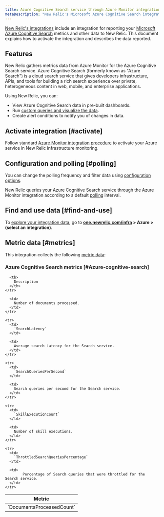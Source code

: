 ```yaml
---
title: Azure Cognitive Search service through Azure Monitor integration
metaDescription: "New Relic's Microsoft Azure Cognitive Search integration: what data it reports and how to enable it."
---
```


[New Relic's integrations](/docs/infrastructure/integrations-getting-started/getting-started/introduction-infrastructure-integrations) include an integration for reporting your [Microsoft Azure Cognitive Search](https://azure.microsoft.com/en-in/products/search/) metrics and other data to New Relic. This document explains how to activate the integration and describes the data reported.

## Features

New Relic gathers metrics data from Azure Monitor for the Azure Cognitive Search service. Azure Cognitive Search (formerly known as "Azure Search") is a cloud search service that gives developers infrastructure, APIs, and tools for building a rich search experience over private, heterogeneous content in web, mobile, and enterprise applications.

Using New Relic, you can:

* View Azure Cognitive Search data in pre-built dashboards.
* Run [custom queries and visualize the data](/docs/infrastructure/integrations-getting-started/getting-started/use-integration-data-new-relic-insights).
* Create alert conditions to notify you of changes in data.

## Activate integration [#activate]

Follow standard [Azure Monitor integration procedure](/docs/infrastructure/microsoft-azure-integrations/azure-integrations-list/azure-monitor) to activate your Azure service in New Relic infrastructure monitoring.

## Configuration and polling [#polling]

You can change the polling frequency and filter data using [configuration options](/docs/infrastructure/microsoft-azure-integrations/azure-integrations-list/azure-monitor/#settings).

New Relic queries your Azure Cognitive Search service through the Azure Monitor integration according to a default [polling](/docs/infrastructure/microsoft-azure-integrations/azure-integrations-list/azure-monitor/#settings) interval.

## Find and use data [#find-and-use]

To [explore your integration data](/docs/infrastructure/integrations/find-use-infrastructure-integration-data), go to **[one.newrelic.com/infra](https://one.newrelic.com/infra) > Azure > (select an integration)**.

## Metric data [#metrics]

This integration collects the following [metric data](/docs/infrastructure/integrations-getting-started/getting-started/understand-integration-data-data-types#metric):

### Azure Cognitive Search metrics [#Azure-cognitive-search]

<table>
  <thead>
    <tr>
      <th style={{ width: "300px" }}>
        Metric
      </th>

      <th>
        Description
      </th>
    </tr>
  </thead>

  <tbody>
    <tr>
      <td>
        `DocumentsProcessedCount`
      </td>

      <td>
        Number of documents processed.
      </td>
    </tr>

    <tr>
      <td>
        `SearchLatency`
      </td>

      <td>
        Average search Latency for the Search service.
      </td>
    </tr>

    <tr>
      <td>
        `SearchQueriesPerSecond`
      </td>

      <td>
        Search queries per second for the Search service.
      </td>
    </tr>

    <tr>
      <td>
        `SkillExecutionCount`
      </td>

      <td>
        Number of skill executions.
      </td>
    </tr>

    <tr>
      <td>
        `ThrottledSearchQueriesPercentage`
      </td>

      <td>
        	Percentage of Search queries that were throttled for the Search service.
      </td>
    </tr>
